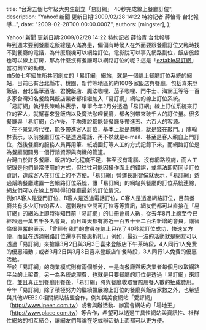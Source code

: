 
  title: "台灣五個七年級大男生創立「易訂網」 40秒完成線上餐廳訂位",
  description: "Yahoo! 新聞 更新日期:2009/02/28 14:22 特約記者 薛怡青 台北報導...",
  date: "2009-02-28T00:00:00.000Z",
  authors: [mingster],
};

<div>Yahoo! 新聞 更新日期:2009/02/28 14:22 特約記者 薛怡青 台北報導</div>
<div></div>
<div>每到週末要到餐廳吃飯總是人滿為患，偏偏有時候人在外面要跟餐廳訂位又臨時找不到餐廳的電話，為什麼飛機可以網路訂位，電影院可以事先網路劃位，飯店旅館也可以線上訂房，那為什麼沒有餐廳可以網路訂位的呢？這是「<a href="http://www.eztable.com.tw/">eztable易訂網</a>」當初創立的動機。</div>
<div>由5位七年級生所共同創立的「易訂網」網站，就是一個線上餐廳訂位系統的網站，目前已有台北縣市、桃園、新竹等地區的約100多家飯店與餐廳，包括喜來登飯店、台北晶華酒店、君悅飯店、魔法咖哩、茄子咖哩、鬥牛士、海霸王等等一百多家台灣知名餐館與飯店業者都相繼加入「易訂網」網站的線上訂位系統。</div>
<div>「易訂網」執行長陳翰林表示，單單今年2月分透過「易訂網」線上訂位系統來訂位的客人，就幫喜來登飯店以及魔法咖哩餐廳，都各別帶來破千人的訂位量。很多餐廳與「易訂網」合作後，平均來說都能替餐廳多帶進五、六百人的客源。</div>
<div>「在不景氣時代裡，能多帶進客人訂位，基本上就是商機，就是錢在敲門。」陳翰林表示，以前餐廳訂位不是透過電話、再不然就是e-mail、甚至是客人親自上門訂位，然後餐廳的服務人員再用筆、紙或圖釘等人工的方式記錄下來，而網路訂位是為餐廳開闢另一個行銷資源與商機的管道。</div>
<div>台灣由於許多餐廳、飯店的e化程度不足，甚至沒有電腦、沒有網路設施，而人工記錄是他們最常使用的方式，但往往可能因操作面上的錯誤，或無法即時同步訂位資訊，造成客人在訂位上的不方便。「易訂網」營運長謝智倫就表示，「易訂網」透過幫助餐廳建置一套網路訂位系統，讓「易訂網」的網站與餐廳的訂位系統連線，網友們可以在線上即時得知餐廳最新的訂位情況。</div>
<div>例如A客人是登門訂位、B客人是透過電話訂位，C客人是透過網路訂位，目前餐廳共有多少訂位的客人、還剩幾位空間可訂位等等資訊，網友們都可以直接在「易訂網」的網站上即時得知目前「易訂網」的註冊會員人數，從去年8月上線至今已經超過一萬五千多名會員，而且每天都有將近一百五十至二百名新增的會員，謝智倫很興奮的表示，「曾經有我們的會員在線上只花了40秒就訂位成功，快速又方便，而且在透過網路訂位還享有優惠折扣。」例如，最近一波的活動就是網友可以透過「易訂網」來搶購3月2日與3月3日喜來登飯店下午茶時段，4人同行1人免費的優惠活動；或者3月2日與3月3日喜來登飯店午餐時段，3人同行1人免費的優惠活動。</div>
<div>至於「易訂網」的商業模式則有兩個部分，一是向餐廳與飯店業者每個月收取網路平台的上架費，另一為系統處理費，也就是只要餐廳的訂位是透過「易訂網」來訂位，並且真正到餐廳用餐後，「易訂網」將與餐廳收取實際用餐人數的抽成費用。</div>
<div>今年「易訂網」除了積極努力的繼續擴展線上訂位的餐廳與飯店家數之外，也希望與其他WEB2.0相關網站結盟合作，例如與美食網站「愛評網」（<a href="http://www.ipeen.com.tw/">http://www.ipeen.com.tw</a>）或者與辦活動、辦宴會網站的「場地王」（<a href="http://www.place.com.tw/">http://www.place.com.tw</a>）等合作，希望可以透過工具性網站與資訊性、社群性網站的相互結合，讓網友們無論在吃或辦活動上面都可以更方便。</div>
